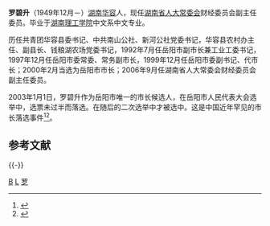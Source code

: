 '''罗碧升'''（1949年12月－）[[湖南|湖南]][[华容|华容]]人，现任[[湖南省人民代表大会常务委员会|湖南省人大常委会]]财经委员会副主任委员。毕业于[[湖南理工学院|湖南理工学院]]中文系中文专业。

历任共青团华容县委书记、中共南山公社、新河公社党委书记，华容县农村办主任、副县长、钱粮湖农场党委书记，1992年7月任岳阳市副市长兼工业工委书记，1997年12月任岳阳市委常委、常务副市长，1999年12月任岳阳市委副书记、代市长；2000年2月当选为岳阳市市长；2006年9月任湖南省人大常委会财经委员会副主任委员。

2003年1月1日，罗碧升作为岳阳市唯一的市长候选人，在岳阳市人民代表大会选举中，选票未过半而落选。在随后的二次选举中才被选中。这是中国近年罕见的市长落选事件<ref>{{Cite web |url=http://news.sina.com.cn/c/2004-10-01/19534478859.shtml |title=存档副本 |access-date=2011-12-15 |archive-date=2016-03-04 |archive-url=https://web.archive.org/web/20160304081623/http://news.sina.com.cn/c/2004-10-01/19534478859.shtml |dead-url=no }}</ref><ref>{{Cite web |url=http://www.chinanews.com/n/2003-01-18/26/264903.html |title=存档副本 |access-date=2011-12-15 |archive-date=2016-03-05 |archive-url=https://web.archive.org/web/20160305060745/http://www.chinanews.com/n/2003-01-18/26/264903.html |dead-url=no }}</ref>。

==参考文献==
<references />

{{-}}
{{start box}}
{{s-gov}}
{{s-before|[[周昌贡|周昌贡]]}}
{{s-title|[[岳阳市人民政府|岳阳市人民政府]][[岳阳市市长列表|市长]]|1999年9月-2006年9月}}
{{s-after|[[黄兰香|黄兰香]]}}
{{end box}}
{{中华人民共和国湖南省岳阳市正职领导人}}

[[Category:罗姓|B]]
[[Category:華容縣人|L]]
[[Category:岳阳市人民政府市长|罗]]
